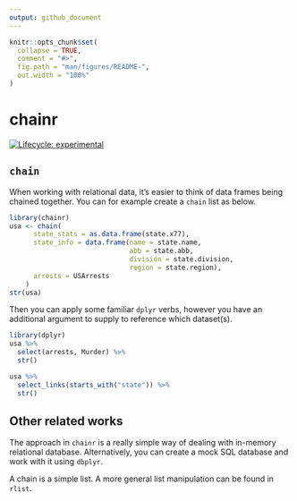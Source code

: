 ```yaml
---
output: github_document
---
```


<!-- README.md is generated from README.Rmd. Please edit that file -->

```r
knitr::opts_chunk$set(
  collapse = TRUE,
  comment = "#>",
  fig.path = "man/figures/README-",
  out.width = "100%"
)
```

# chainr

<!-- badges: start -->
[![Lifecycle: experimental](https://img.shields.io/badge/lifecycle-experimental-orange.svg)](https://www.tidyverse.org/lifecycle/#experimental)
<!-- badges: end -->

## `chain`

When working with relational data, it's easier to think of data frames being chained together. You can for example create a `chain` list as below.

```r
library(chainr)
usa <- chain(
      state_stats = as.data.frame(state.x77),
      state_info = data.frame(name = state.name,
                              abb = state.abb,
                              division = state.division,
                              region = state.region),
      arrests = USArrests
    )
str(usa)
```

Then you can apply some familiar `dplyr` verbs, however you have an additional argument to supply to reference which dataset(s). 

```r
library(dplyr)
usa %>% 
  select(arrests, Murder) %>% 
  str()
```

```r
usa %>% 
  select_links(starts_with("state")) %>% 
  str()
```


## Other related works

The approach in `chainr` is a really simple way of dealing with in-memory relational database. Alternatively, you can create a mock SQL database and work with it using `dbplyr`. 

A chain is a simple list. A more general list manipulation can be found in `rlist`.
